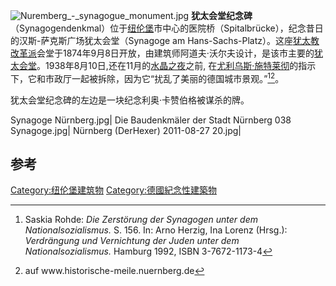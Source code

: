 [[File:Nuremberg_-_synagogue_monument.jpg|thumb]]
'''犹太会堂纪念碑'''（Synagogendenkmal）位于[[纽伦堡|纽伦堡]]市中心的医院桥（Spitalbrücke），纪念昔日的汉斯-萨克斯广场犹太会堂（Synagoge am Hans-Sachs-Platz）。这座[[犹太教改革派|犹太教改革派]]会堂于1874年9月8日开放，由建筑师阿道夫·沃尔夫设计，是该市主要的[[犹太会堂|犹太会堂]]。1938年8月10日,还在11月的[[水晶之夜|水晶之夜]]之前, 在[[尤利乌斯·施特莱彻|尤利乌斯·施特莱彻]]的指示下，它和市政厅一起被拆除，因为它“扰乱了美丽的德国城市景观。”<ref>Saskia Rohde: ''Die Zerstörung der Synagogen unter dem Nationalsozialismus.'' S. 156. In: Arno Herzig, Ina Lorenz (Hrsg.): ''Verdrängung und Vernichtung der Juden unter dem Nationalsozialismus.'' Hamburg 1992, ISBN 3-7672-1173-4</ref><ref>{{Webarchiv|url=http://www.historische-meile.nuernberg.de/deutsch/8.htm |wayback=20090723093844 |text=Synagogendenkmal (Spitalbrücke) |archiv-bot=2019-05-16 20:13:10 InternetArchiveBot }} auf www.historische-meile.nuernberg.de</ref>。

犹太会堂纪念碑的左边是一块纪念利奥·卡赞伯格被谋杀的牌。

<gallery>
Synagoge Nürnberg.jpg|
Die Baudenkmäler der Stadt Nürnberg 038 Synagoge.jpg|
Nürnberg (DerHexer) 2011-08-27 20.jpg|
</gallery>

== 参考 ==
<references />
[[Category:纽伦堡建筑物|Category:纽伦堡建筑物]]
[[Category:德國紀念性建築物|Category:德國紀念性建築物]]